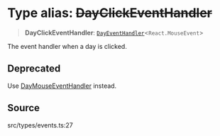 # Type alias: ~~DayClickEventHandler~~

> **DayClickEventHandler**: [`DayEventHandler`](/api/latest/type-aliases/DayEventHandler.mdx)\<`React.MouseEvent`\>

The event handler when a day is clicked.

## Deprecated

Use [DayMouseEventHandler](/api/latest/type-aliases/DayMouseEventHandler.mdx) instead.

## Source

src/types/events.ts:27
